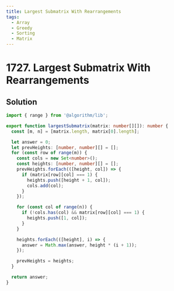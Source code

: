 ```yaml
---
title: Largest Submatrix With Rearrangements
tags:
  - Array
  - Greedy
  - Sorting
  - Matrix
---
```


# 1727. Largest Submatrix With Rearrangements

<Badges>
  <LevelBadge level="medium" />
  <TopicBadge name="Array" slug="array" />
  <TopicBadge name="Greedy" slug="greedy" />
  <TopicBadge name="Sorting" slug="sorting" />
  <TopicBadge name="Matrix" slug="matrix" />
</Badges>

## Solution

```typescript filename="solution.ts" copy
import { range } from '@algorithm/lib';

export function largestSubmatrix(matrix: number[][]): number {
  const [m, n] = [matrix.length, matrix[0].length];

  let answer = 0;
  let prevHeights: [number, number][] = [];
  for (const row of range(m)) {
    const cols = new Set<number>();
    const heights: [number, number][] = [];
    prevHeights.forEach(([height, col]) => {
      if (matrix[row][col] === 1) {
        heights.push([height + 1, col]);
        cols.add(col);
      }
    });

    for (const col of range(n)) {
      if (!cols.has(col) && matrix[row][col] === 1) {
        heights.push([1, col]);
      }
    }

    heights.forEach(([height], i) => {
      answer = Math.max(answer, height * (i + 1));
    });

    prevHeights = heights;
  }

  return answer;
}
```

<ProblemLink
  codingSite="leetcode"
  href="https://leetcode.com/problems/largest-submatrix-with-rearrangements"
  title="Largest Submatrix With Rearrangements"
/>
